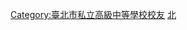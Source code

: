 {{Catnav|頁面分類|人物|校友|中等學校校友|臺灣中等學校校友|臺北市中等學校校友}}
[[Category:臺北市私立高級中等學校校友|Category:臺北市私立高級中等學校校友]]
[[Category:臺灣私立技術型高級中等學校校友|北]]